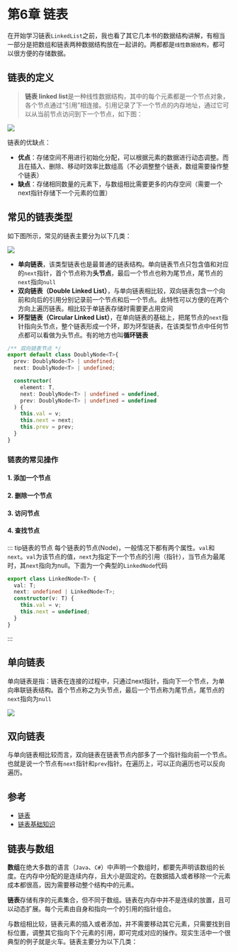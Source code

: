 # 第6章 链表

在开始学习链表`LinkedList`之前，我也看了其它几本书的数据结构讲解，有相当一部分是把数组和链表两种数据结构放在一起讲的。两都都是`线性数据结构`，都可以很方便的存储数据。

## 链表的定义

> **链表 linked list**是一种线性数据结构，其中的每个元素都是一个节点对象，各个节点通过“引用”相连接。引用记录了下一个节点的内存地址，通过它可以从当前节点访问到下一个节点，如下图：

![](/linked-list.jpg)

链表的优缺点：

 - **优点**：存储空间不用进行初始化分配，可以根据元素的数据进行动态调整。而且在插入、删除、移动时效率比数组高（不必调整整个链表，数组需要操作整个链表）
 - **缺点**：存储相同数量的元素下，与数组相比需要更多的内存空间（需要一个next指针存储下一个元素的位置）

## 常见的链表类型

如下图所示，常见的链表主要分为以下几类：

![](/linkedlist-type.jpg)

- **单向链表**，该类型链表也是最普通的链表结构。单向链表节点只包含值和对应的`next`指针，首个节点称为**头节点**，最后一个节点也称为尾节点，尾节点的`next`指向`null`
- **双向链表（Double Linked List）**，与单向链表相比较，双向链表包含一个向前和向后的引用分别记录前一个节点和后一个节点。此特性可以方便的在两个方向上遍历链表。相比较于单链表存储时需要更占用空间
- **环型链表（Circular Linked List）**，在单向链表的基础上，把尾节点的`next`指针指向头节点，整个链表形成一个环，即为环型链表，在该类型节点中任何节点都可以看做为头节点。有的地方也叫**循环链表**

``` typescript title="double-linked-node.ts"
/** 双向链表节点 */
export default class DoublyNode<T>{
  prev: DoublyNode<T> | undefined;
  next: DoublyNode<T> | undefined;

  constructor(
    element: T,
    next: DoublyNode<T> | undefined = undefined,
    prev: DoublyNode<T> | undefined = undefined
  ) {
    this.val = v;
    this.next = next;
    this.prev = prev;
  }
}
```

### 链表的常见操作

#### 1. 添加一个节点

#### 2. 删除一个节点

#### 3. 访问节点

#### 4. 查找节点








::: tip链表的节点
每个链表的节点(Node)，一般情况下都有两个属性。`val`和`next`。`val`为该节点的值，`next`为指定下一个节点的引用（指针），当节点为最尾时，其`next`指向为null。下面为一个典型的`LinkedNode`代码

``` typescript title="LinkedNode.ts"
export class LinkedNode<T> {
  val: T;
  next: undefined | LinkedNode<T>;
  constructor(v: T) {
    this.val = v;
    this.next = undefined;
  }
}
```
:::

## 单向链表

单向链表是指：链表在连接的过程中，只通过next指针，指向下一个节点，为单向串联链表结构。首个节点称之为头节点，最后一个节点称为尾节点，尾节点的`next`指向为`null`

![](/single-linked-list-pic.jpg)

## 双向链表

与单向链表相比较而言，双向链表在链表节点内部多了一个指针指向前一个节点。也就是说一个节点有`next`指针和`prev`指针。在遍历上，可以正向遍历也可以反向遍历。


## 参考
- [链表](https://www.hello-algo.com/chapter_array_and_linkedlist/linked_list/)
- [链表基础知识](https://algo.itcharge.cn/02.Linked-List/01.Linked-List-Basic/01.Linked-List-Basic/)


## 链表与数组

**数组**在绝大多数的语言（`Java`、`C#`）中声明一个数组时，都要先声明该数组的长度。在内存中分配的是连续内存，且大小是固定的。在数据插入或者移除一个元素成本都很高，因为需要移动整个结构中的元素。

**链表**存储有序的元素集合，但不同于数组。链表在内存中并不是连续的放置，且可以动态扩展。每个元素由自身和指向一个的引用的指针组合。

与数组相比较，链表元素的插入或者添加，并不需要移动其它元素，只需要找到目标位置，调整其它指向下个元素的引用，即可完成对应的操作。现实生活中一个很典型的例子就是火车。链表主要分为以下几类：
